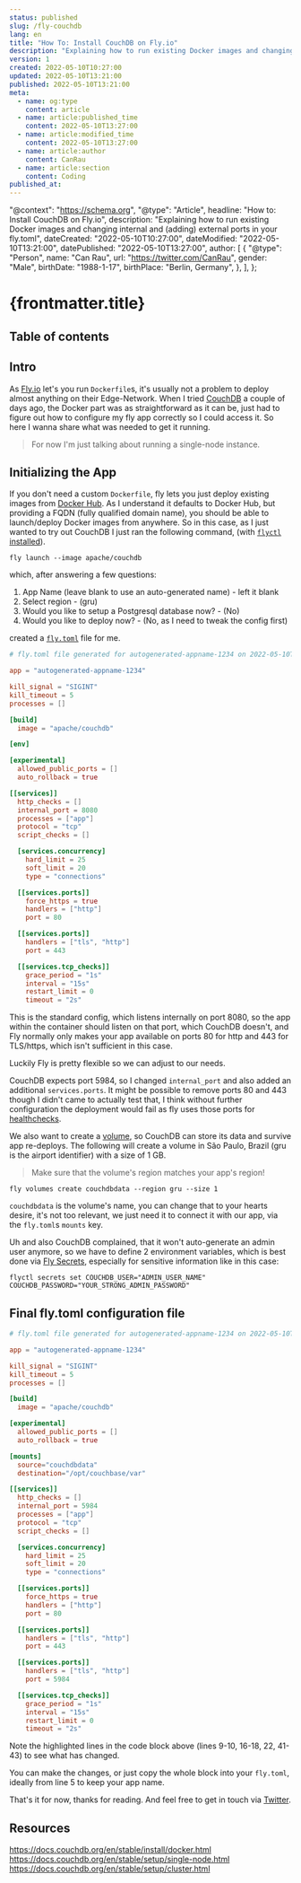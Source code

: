 ```yaml
---
status: published
slug: /fly-couchdb
lang: en
title: "How To: Install CouchDB on Fly.io"
description: "Explaining how to run existing Docker images and changing internal and (adding) external ports in your fly.toml"
version: 1
created: 2022-05-10T10:27:00
updated: 2022-05-10T13:21:00
published: 2022-05-10T13:21:00
meta:
  - name: og:type
    content: article
  - name: article:published_time
    content: 2022-05-10T13:27:00
  - name: article:modified_time
    content: 2022-05-10T13:27:00
  - name: article:author
    content: CanRau
  - name: article:section
    content: Coding
published_at:
---
```


  "@context": "https://schema.org",
  "@type": "Article",
  headline: "How to: Install CouchDB on Fly.io",
  description:
    "Explaining how to run existing Docker images and changing internal and (adding) external ports in your fly.toml",
  dateCreated: "2022-05-10T10:27:00",
  dateModified: "2022-05-10T13:21:00",
  datePublished: "2022-05-10T13:27:00",
  author: [
    {
      "@type": "Person",
      name: "Can Rau",
      url: "https://twitter.com/CanRau",
      gender: "Male",
      birthDate: "1988-1-17",
      birthPlace: "Berlin, Germany",
    },
  ],
};

# {frontmatter.title}

## Table of contents

## Intro

As [Fly.io](https://fly.io/) let's you run `Dockerfile`s, it's usually not a problem to deploy almost anything on their Edge-Network. When I tried [CouchDB](https://couchdb.apache.org/) a couple of days ago, the Docker part was as straightforward as it can be, just had to figure out how to configure my fly app correctly so I could access it. So here I wanna share what was needed to get it running.

> For now I'm just talking about running a single-node instance.

## Initializing the App

If you don't need a custom `Dockerfile`, fly lets you just deploy existing images from [Docker Hub](https://hub.docker.com/). As I understand it defaults to Docker Hub, but providing a FQDN (fully qualified domain name), you should be able to launch/deploy Docker images from anywhere.
So in this case, as I just wanted to try out CouchDB I just ran the following command, (with [`flyctl` installed](https://fly.io/docs/flyctl/installing/)).

```shell
fly launch --image apache/couchdb
```

which, after answering a few questions:

1. App Name (leave blank to use an auto-generated name) - left it blank
2. Select region - (gru)
3. Would you like to setup a Postgresql database now? - (No)
4. Would you like to deploy now? - (No, as I need to tweak the config first)

created a [`fly.toml`](https://fly.io/docs/reference/configuration/) file for me.

```toml
# fly.toml file generated for autogenerated-appname-1234 on 2022-05-10T11:32:36-05:00

app = "autogenerated-appname-1234"

kill_signal = "SIGINT"
kill_timeout = 5
processes = []

[build]
  image = "apache/couchdb"

[env]

[experimental]
  allowed_public_ports = []
  auto_rollback = true

[[services]]
  http_checks = []
  internal_port = 8080
  processes = ["app"]
  protocol = "tcp"
  script_checks = []

  [services.concurrency]
    hard_limit = 25
    soft_limit = 20
    type = "connections"

  [[services.ports]]
    force_https = true
    handlers = ["http"]
    port = 80

  [[services.ports]]
    handlers = ["tls", "http"]
    port = 443

  [[services.tcp_checks]]
    grace_period = "1s"
    interval = "15s"
    restart_limit = 0
    timeout = "2s"
```

This is the standard config, which listens internally on port 8080, so the app within the container should listen on that port, which CouchDB doesn't, and Fly normally only makes your app available on ports 80 for http and 443 for TLS/https, which isn't sufficient in this case.

Luckily Fly is pretty flexible so we can adjust to our needs.

CouchDB expects port 5984, so I changed `internal_port` and also added an additional `services.ports`. It might be possible to remove ports 80 and 443 though I didn't came to actually test that, I think without further configuration the deployment would fail as fly uses those ports for [healthchecks](https://fly.io/docs/reference/configuration/#services-http_checks).

We also want to create a [volume](https://fly.io/docs/reference/volumes/), so CouchDB can store its data and survive app re-deploys. The following will create a volume in São Paulo, Brazil (gru is the airport identifier) with a size of 1 GB.

> Make sure that the volume's region matches your app's region!

```shell
fly volumes create couchdbdata --region gru --size 1
```

`couchdbdata` is the volume's name, you can change that to your hearts desire, it's not too relevant, we just need it to connect it with our app, via the `fly.toml`s `mounts` key.

Uh and also CouchDB complained, that it won't auto-generate an admin user anymore, so we have to define 2 environment variables, which is best done via [Fly Secrets](https://fly.io/docs/reference/secrets/), especially for sensitive information like in this case:

```shell
flyctl secrets set COUCHDB_USER="ADMIN_USER_NAME" COUCHDB_PASSWORD="YOUR_STRONG_ADMIN_PASSWORD"
```

## Final fly.toml configuration file

```toml {9-10,16-18,22,41-43} showLineNumbers={false}
# fly.toml file generated for autogenerated-appname-1234 on 2022-05-10T11:32:36-05:00

app = "autogenerated-appname-1234"

kill_signal = "SIGINT"
kill_timeout = 5
processes = []

[build]
  image = "apache/couchdb"

[experimental]
  allowed_public_ports = []
  auto_rollback = true

[mounts]
  source="couchdbdata"
  destination="/opt/couchbase/var"

[[services]]
  http_checks = []
  internal_port = 5984
  processes = ["app"]
  protocol = "tcp"
  script_checks = []

  [services.concurrency]
    hard_limit = 25
    soft_limit = 20
    type = "connections"

  [[services.ports]]
    force_https = true
    handlers = ["http"]
    port = 80

  [[services.ports]]
    handlers = ["tls", "http"]
    port = 443

  [[services.ports]]
    handlers = ["tls", "http"]
    port = 5984

  [[services.tcp_checks]]
    grace_period = "1s"
    interval = "15s"
    restart_limit = 0
    timeout = "2s"
```

Note the highlighted lines in the code block above (lines 9-10, 16-18, 22, 41-43) to see what has changed.

You can make the changes, or just copy the whole block into your `fly.toml`, ideally from line 5 to keep your app name.

That's it for now, thanks for reading. And feel free to get in touch via [Twitter](https://twitter.com/CanRau).

## Resources

https://docs.couchdb.org/en/stable/install/docker.html
https://docs.couchdb.org/en/stable/setup/single-node.html
https://docs.couchdb.org/en/stable/setup/cluster.html
